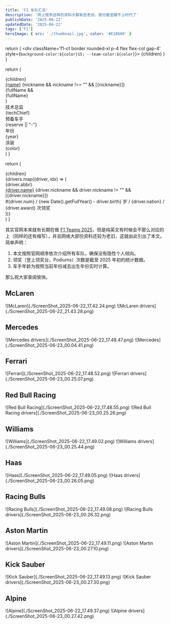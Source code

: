 ```yaml
---
title: 'F1 车队汇总'
description: '网上很多这样的资料大都有些老旧，部分甚至跟不上时代了'
publishDate: '2025-06-22'
updatedDate: '2025-06-22'
tags: ['F1']
heroImage: { src: './thumbnail.jpg', color: '#E10600' }
---
```


  return (
    <div className='f1-ct border rounded-xl p-4 flex flex-col gap-4'
      style={`background-color:${color}15; --team-color:${color}`}>
      {children}
      <style>{".f1-ct p{margin:0};"}</style>
    </div>
  )
}

  return (
    <div className='grid gap-4 md:grid-cols-2'>
      <div className='max-md:max-w-100'>{children}</div>
      <div className='flex flex-col gap-4'>
        <div className='max-md:flex items-end gap-x-2'>
          <div className='flex items-end gap-x-2'>
            <a className='text-foreground text-lg font-bold my-0'
              href={link} target='_blank'>{name}</a>
            {nickname && nickname !== "" && <span className='max-md:mb-0.5 text-sm text-muted-foreground'> [{nickname}]</span>}
          </div>
          {fullName && <div className='text-muted-foreground my-0'>{fullName}</div>}
        </div>
        <div className='flex flex-wrap gap-x-8 gap-y-2'>
          <div>
            <div className='text-xs text-muted-foreground'>技术总监</div>
            <div className='text-foreground mt-0'>{techChief}</div>
          </div>
          <div>
            <div className='text-xs text-muted-foreground'>预备车手</div>
            <div className='text-foreground mt-0'>{reserve || "-"}</div>
          </div>
          <div>
            <div className='text-xs text-muted-foreground'>年份</div>
            <div className='text-foreground mt-0'>{year}</div>
          </div>
          <div>
            <div className='text-xs text-muted-foreground'>涂装</div>
            <div className='text-foreground mt-0'>{color}</div>
          </div>
        </div>
      </div>
    </div>
  )
}

  return (
    <div>
      {children}
      <div className='flex-1 pt-4 grid grid-cols-2 gap-x-4'>
        {drivers.map((driver, idx) => (
          <div key={idx} className='flex flex-col gap-y-2'>
            <div className='flex flex-wrap items-center gap-2'>
              <span className='font-mono rounded border px-1 max-md:text-sm md:px-1.5'
                style="border-color:var(--team-color);color:var(--team-color)">{driver.abbr}</span>
              <div className='flex gap-x-2 items-end'>
                <a className='text-foreground'
                  href={driver.link} target='_blank'>{driver.name}</a>
                {driver.nickname && driver.nickname != "" && <span className='text-sm text-muted-foreground'>[{driver.nickname}]</span>}
              </div>
            </div>
            <div className='max-sm:flex flex-wrap gap-x-1'>
              <span>#{driver.num} / </span>
              <span>{new Date().getFullYear() - driver.birth} 岁 / </span>
              <span>{driver.nation} / </span>
              <span>{driver.award} 次领奖</span>
            </div>
          </div>
        ))}
      </div>
    </div>
  )
}

其实官网本来就有长期在做 [F1 Teams 2025](https://www.formula1.com/en/teams)，但是纯英文有时候会不那么对应的上（同样的还有缩写），并且网络大部份资料还较为老旧，这就由此引出了本文。简单声明：

1. 本文按照官网顺序依次介绍所有车队，确保没有隐性个人倾向。
2. 领奖（登上领奖台，Podiums）次数是截至 2025 年初的统计数据。
3. 车手年龄为按照当前年份减去出生年份实时计算。

那么祝大家查阅愉快。

## McLaren

<Container color="#F47600">
  <TeamTable
    link="https://www.formula1.com/en/teams/mclaren"
    name="迈凯伦"
    nickname=""
    fullName="McLaren Formula 1 Team"
    techChief="Peter Prodromou / Neil Houldey"
    reserve="-"
    year="1966"
    color="橙、黑">
    ![McLaren](./ScreenShot_2025-06-22_17.42.24.png)
  </TeamTable>
  <DriversTable
    drivers={[
      { abbr: "PIA", name: "奥斯卡 · 皮亚斯特里", nickname: "", num: "81", birth: 2001, nation: "澳大利亚", award: "10", link: "https://www.formula1.com/en/drivers/oscar-piastri" },
      { abbr: "NOR", name: "兰多 · 诺里斯", nickname: "", num: "4", birth: 1999, nation: "英国", award: "26", link: "https://www.formula1.com/en/drivers/lando-norris" }
    ]}
  >
    ![McLaren drivers](./ScreenShot_2025-06-22_21.43.28.png)
  </DriversTable>
</Container>

## Mercedes

<Container color="#00D7B6">
  <TeamTable
    link="https://www.formula1.com/en/teams/mercedes"
    name="梅赛德斯"
    nickname="梅奔"
    fullName="Mercedes-AMG Petronas Formula One Team"
    techChief="James Allison"
    reserve="Valtteri Bottas, Fred Vesti"
    year="1970"
    color="黑、薄荷绿、白">
    ![Mercedes drivers](./ScreenShot_2025-06-22_17.48.47.png)
  </TeamTable>
  <DriversTable
    drivers={[
      { abbr: "RUS", name: "乔治 · 拉塞尔", nickname: "", num: "63", birth: 1998, nation: "英国", award: "15", link: "https://www.formula1.com/en/drivers/george-russell" },
      { abbr: "ANT", name: "基米 · 安东内利", nickname: "", num: "12", birth: 2006, nation: "意大利", award: "0", link: "https://www.formula1.com/en/drivers/kimi-antonelli" }
    ]}>
    ![Mercedes](./ScreenShot_2025-06-23_00.04.41.png)
  </DriversTable>
</Container>

## Ferrari

<Container color="#ED1131">
  <TeamTable
    link="https://www.formula1.com/en/teams/ferrari"
    name="法拉利"
    nickname="窝法"
    fullName="Scuderia Ferrari HP"
    techChief="Loic Serra / Enrico Gualtieri"
    reserve="Antonio Giovinazzi, Zhou Guanyu"
    year="1950"
    color="红、白">
    ![Ferrari](./ScreenShot_2025-06-22_17.48.52.png)
  </TeamTable>
  <DriversTable
    drivers={[
      { abbr: "LEC", name: "查尔斯 · 勒克莱尔", nickname: "乐扣", num: "16", birth: 1997, nation: "摩纳哥", award: "43", link: "https://www.formula1.com/en/drivers/charles-leclerc" },
      { abbr: "HAM", name: "刘易斯 · 汉密尔顿", nickname: "老汉", num: "44", birth: 1985, nation: "英国", award: "202", link: "https://www.formula1.com/en/drivers/lewis-hamilton" }
    ]}>
    ![Ferrari drivers](./ScreenShot_2025-06-23_00.25.07.png)
  </DriversTable>
</Container>

## Red Bull Racing

<Container color="#4781D7">
  <TeamTable
    link="https://www.formula1.com/en/teams/red-bull-racing"
    name="红牛"
    nickname=""
    fullName="Oracle Red Bull Racing"
    techChief="Pierre Waché"
    reserve="-"
    year="1985"
    color="深蓝、红">
    ![Red Bull Racing](./ScreenShot_2025-06-22_17.48.55.png)
  </TeamTable>
  <DriversTable
    drivers={[
      { abbr: "VER", name: "马克斯 · 维斯塔潘", nickname: "潘子 / 维神", num: "1", birth: 1997, nation: "荷兰", award: "85", link: "https://www.formula1.com/en/drivers/max-verstappen" },
      { abbr: "TSU", name: "角田裕毅", nickname: "", num: "22", birth: 2000, nation: "日本", award: "0", link: "https://www.formula1.com/en/drivers/yuki-tsunoda" }
    ]}>
    ![Red Bull Racing drivers](./ScreenShot_2025-06-23_00.25.26.png)
  </DriversTable>
</Container>

## Williams

<Container color="#1868DB">
  <TeamTable
    link="https://www.formula1.com/en/teams/williams"
    name="威廉姆斯"
    nickname=""
    fullName="Atlassian Williams Racing"
    techChief="Pat Fry"
    reserve="-"
    year="1978"
    color="宝蓝、白">
    ![Williams](./ScreenShot_2025-06-22_17.49.02.png)
  </TeamTable>
  <DriversTable
    drivers={[
      { abbr: "ALB", name: "亚历山大 · 阿尔本", nickname: "", num: "23", birth: 1996, nation: "泰国", award: "2", link: "https://www.formula1.com/en/drivers/alexander-albon" },
      { abbr: "SAI", name: "卡洛斯 · 塞恩斯", nickname: "", num: "55", birth: 1994, nation: "西班牙", award: "27", link: "https://www.formula1.com/en/drivers/carlos-sainz" }
    ]}>
    ![Williams drivers](./ScreenShot_2025-06-23_00.25.44.png)
  </DriversTable>
</Container>

## Haas

<Container color="#9C9FA2">
  <TeamTable
    link="https://www.formula1.com/en/teams/haas"
    name="哈斯"
    nickname=""
    fullName="MoneyGram Haas F1 Team"
    techChief="Andrea De Zordo"
    reserve="Ryo Hirakawa"
    year="2016"
    color="黑、红、白">
    ![Haas](./ScreenShot_2025-06-22_17.49.05.png)
  </TeamTable>
  <DriversTable
    drivers={[
      { abbr: "OCO", name: "埃斯特班 · 奥康", nickname: "", num: "31", birth: 1996, nation: "法国", award: "4", link: "https://www.formula1.com/en/drivers/esteban-ocon" },
      { abbr: "BEA", name: "奥利弗 · 贝尔曼", nickname: "", num: "87", birth: 2005, nation: "英国", award: "0", link: "https://www.formula1.com/en/drivers/oliver-bearman" }
    ]}>
    ![Haas drivers](./ScreenShot_2025-06-23_00.26.05.png)
  </DriversTable>
</Container>

## Racing Bulls

<Container color="#6C98FF">
  <TeamTable
    link="https://www.formula1.com/en/teams/racing-bulls"
    name="红牛二队"
    nickname="小红牛"
    fullName="Visa Cash App Racing Bulls Formula One Team"
    techChief="Tim Goss"
    reserve="Ayumu Iwasa"
    year="1985"
    color="白、蓝">
    ![Racing Bulls](./ScreenShot_2025-06-22_17.49.08.png)
  </TeamTable>
  <DriversTable
    drivers={[
      { abbr: "LAW", name: "‌利亚姆 · 劳森", nickname: "", num: "30", birth: 2002, nation: "新西兰", award: "0", link: "https://www.formula1.com/en/drivers/liam-lawson" },
      { abbr: "HAD", name: "伊萨克 · 哈贾尔", nickname: "", num: "6", birth: 2004, nation: "法国", award: "0", link: "https://www.formula1.com/en/drivers/isack-hadjar" }
    ]}>
    ![Racing Bulls drivers](./ScreenShot_2025-06-23_00.26.32.png)
  </DriversTable>
</Container>

## Aston Martin

<Container color="#229971">
  <TeamTable
    link="https://www.formula1.com/en/teams/aston-martin"
    name="阿斯顿马丁"
    nickname=""
    fullName="Aston Martin Aramco Formula One Team"
    techChief="Eric Blandin"
    reserve="Felipe Drugovich, Stoffel Vandoorne"
    year="2018"
    color="马尔代夫绿、白">
    ![Aston Martin](./ScreenShot_2025-06-22_17.49.11.png)
  </TeamTable>
  <DriversTable
    drivers={[
      { abbr: "STR", name: "兰斯 · 斯特罗尔", nickname: "太子 / 少爷", num: "18", birth: 1998, nation: "加拿大", award: "3", link: "https://www.formula1.com/en/drivers/lance-stroll" },
      { abbr: "ALO", name: "费尔南多 · 阿隆索", nickname: "头哥", num: "14", birth: 1981, nation: "西班牙", award: "106", link: "https://www.formula1.com/en/drivers/fernando-alonso" }
    ]}>
    ![Aston Martin drivers](./ScreenShot_2025-06-23_00.27.10.png)
  </DriversTable>
</Container>

## Kick Sauber

<Container color="#01C00E">
  <TeamTable
    link="https://www.formula1.com/en/teams/kick-sauber"
    name="Kick 索伯"
    nickname=""
    fullName="Stake F1 Team Kick Sauber"
    techChief="James Key"
    reserve="-"
    year="1993"
    color="绿、黑">
    ![Kick Sauber](./ScreenShot_2025-06-22_17.49.13.png)
  </TeamTable>
  <DriversTable
    drivers={[
      { abbr: "HUL", name: "尼科 · 霍肯伯格", nickname: "", num: "27", birth: 1987, nation: "德国", award: "0", link: "https://www.formula1.com/en/drivers/nico-hulkenberg" },
      { abbr: "BOR", name: "加布里埃尔 · 博托莱托", nickname: "", num: "5", birth: 2004, nation: "巴西", award: "0", link: "https://www.formula1.com/en/drivers/gabriel-bortoleto" }
    ]}>
    ![Kick Sauber drivers](./ScreenShot_2025-06-23_00.27.30.png)
  </DriversTable>
</Container>

## Alpine

<Container color="#00A1E8">
  <TeamTable
    link="https://www.formula1.com/en/teams/alpine"
    name="Alpine"
    nickname=""
    fullName="BWT Alpine Formula One Team"
    techChief="David Sanchez"
    reserve="Jack Doohan, Paul Aron, Kush Maini"
    year="1986"
    color="粉、蓝、黑">
    ![Alpine](./ScreenShot_2025-06-22_17.49.37.png)
  </TeamTable>
  <DriversTable
    drivers={[
      { abbr: "GAS", name: "皮埃尔 · 加斯利", nickname: "", num: "10", birth: 1996, nation: "法国", award: "5", link: "https://www.formula1.com/en/drivers/pierre-gasly" },
      { abbr: "COL", name: "弗兰科 · 科拉平托", nickname: "", num: "43", birth: 2003, nation: "阿根廷", award: "0", link: "https://www.formula1.com/en/drivers/franco-colapinto" }
    ]}>
    ![Alpine drivers](./ScreenShot_2025-06-23_00.27.42.png)
  </DriversTable>
</Container>
